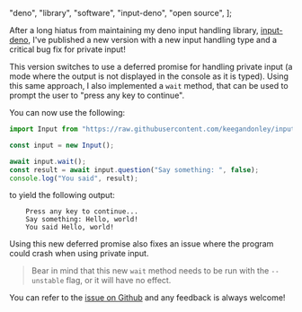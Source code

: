   "deno",
  "library",
  "software",
  "input-deno",
  "open source",
];

After a long hiatus from maintaining my deno input handling library, [input-deno](https://deno.land/x/input@2.0.3 "Deno Land Link"), I've published a new version with a new input handling type and a critical bug fix for private input!

This version switches to use a deferred promise for handling private input (a mode where the output is not displayed in the console as it is typed). Using this same approach, I also implemented a `wait` method, that can be used to prompt the user to "press any key to continue".

You can now use the following:

```javascript
import Input from "https://raw.githubusercontent.com/keegandonley/input-deno/master/index.ts";

const input = new Input();

await input.wait();
const result = await input.question("Say something: ", false);
console.log("You said", result);
```

to yield the following output:

```
    Press any key to continue...
    Say something: Hello, world!
    You said Hello, world!
```

Using this new deferred promise also fixes an issue where the program could crash when using private input.

> Bear in mind that this new `wait` method needs to be run with the `--unstable` flag, or it will have no effect.

You can refer to the [issue on Github](https://github.com/keegandonley/input-deno/issues/21 "Github Link") and any feedback is always welcome!
